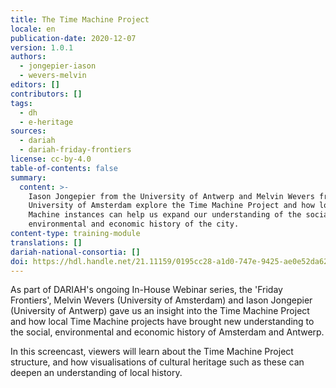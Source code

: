 ```yaml
---
title: The Time Machine Project
locale: en
publication-date: 2020-12-07
version: 1.0.1
authors:
  - jongepier-iason
  - wevers-melvin
editors: []
contributors: []
tags:
  - dh
  - e-heritage
sources:
  - dariah
  - dariah-friday-frontiers
license: cc-by-4.0
table-of-contents: false
summary:
  content: >-
    Iason Jongepier from the University of Antwerp and Melvin Wevers from the
    University of Amsterdam explore the Time Machine Project and how local Time
    Machine instances can help us expand our understanding of the social,
    environmental and economic history of the city.
content-type: training-module
translations: []
dariah-national-consortia: []
doi: https://hdl.handle.net/21.11159/0195cc28-a1d0-747e-9425-ae0e52da6248
---
```

As part of DARIAH's ongoing In-House Webinar series, the 'Friday Frontiers', Melvin Wevers (University of Amsterdam) and Iason Jongepier (University of Antwerp) gave us an insight into the Time Machine Project and how local Time Machine projects have brought new understanding to the social, environmental and economic history of Amsterdam and Antwerp.

In this screencast, viewers will learn about the Time Machine Project structure, and how visualisations of cultural heritage such as these can deepen an understanding of local history.

<VideoCard provider="youtube" id="pM33gxkUYyA" startTime={206} title="Click to view" subtitle="The Time Machine Project" src="/assets/content/assets/en/resources/hosted/the-time-machine-project/friday-frontiers.png" />
